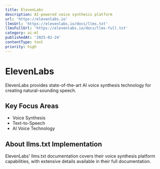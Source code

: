 ```yaml
---
title: ElevenLabs
description: AI-powered voice synthesis platform
url: 'https://elevenlabs.io'
llmsUrl: 'https://elevenlabs.io/docs/llms.txt'
llmsFullUrl: 'https://elevenlabs.io/docs/llms-full.txt'
category: ai-ml
publishedAt: '2025-02-24'
contentType: tool
priority: high
---
```


# ElevenLabs

ElevenLabs provides state-of-the-art AI voice synthesis technology for creating natural-sounding speech.

## Key Focus Areas

- Voice Synthesis
- Text-to-Speech
- AI Voice Technology

## About llms.txt Implementation

ElevenLabs' llms.txt documentation covers their voice synthesis platform capabilities, with extensive details available in their full documentation.
